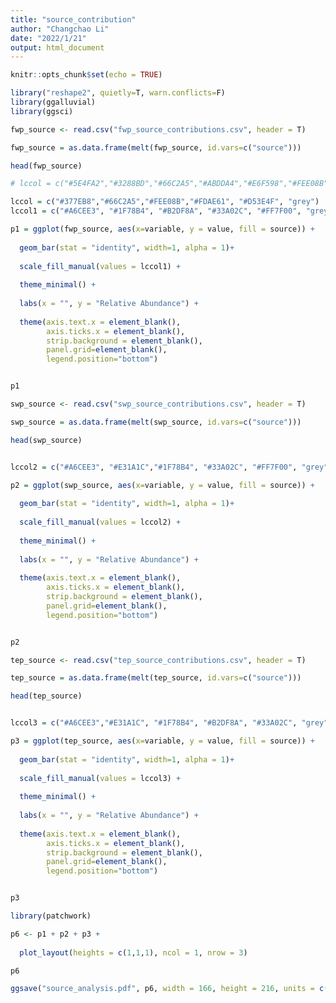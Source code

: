 ```yaml
---
title: "source_contribution"
author: "Changchao Li"
date: "2022/1/21"
output: html_document
---
```


```r
knitr::opts_chunk$set(echo = TRUE)
```



```r
library("reshape2", quietly=T, warn.conflicts=F)
library(ggalluvial)
library(ggsci)

```



```r

fwp_source <- read.csv("fwp_source_contributions.csv", header = T)

fwp_source = as.data.frame(melt(fwp_source, id.vars=c("source")))

head(fwp_source)

# lccol = c("#5E4FA2","#3288BD","#66C2A5","#ABDDA4","#E6F598","#FEE08B","#FDAE61", "#F46D43", "#D53E4F", "#9E0142")

lccol = c("#377EB8","#66C2A5","#FEE08B","#FDAE61", "#D53E4F", "grey")
lccol1 = c("#A6CEE3", "#1F78B4", "#B2DF8A", "#33A02C", "#FF7F00", "grey")  ## paired

p1 = ggplot(fwp_source, aes(x=variable, y = value, fill = source)) + 
  
  geom_bar(stat = "identity", width=1, alpha = 1)+ 
  
  scale_fill_manual(values = lccol1) +
  
  theme_minimal() +
  
  labs(x = "", y = "Relative Abundance") +
  
  theme(axis.text.x = element_blank(), 
        axis.ticks.x = element_blank(), 
        strip.background = element_blank(),
        panel.grid=element_blank(),
        legend.position="bottom")         


p1


```


```r

swp_source <- read.csv("swp_source_contributions.csv", header = T)

swp_source = as.data.frame(melt(swp_source, id.vars=c("source")))

head(swp_source)


lccol2 = c("#A6CEE3", "#E31A1C","#1F78B4", "#33A02C", "#FF7F00", "grey")  ## paired

p2 = ggplot(swp_source, aes(x=variable, y = value, fill = source)) + 
  
  geom_bar(stat = "identity", width=1, alpha = 1)+ 
  
  scale_fill_manual(values = lccol2) +
  
  theme_minimal() +
  
  labs(x = "", y = "Relative Abundance") +
  
  theme(axis.text.x = element_blank(), 
        axis.ticks.x = element_blank(), 
        strip.background = element_blank(),
        panel.grid=element_blank(),
        legend.position="bottom")         


p2


```



```r

tep_source <- read.csv("tep_source_contributions.csv", header = T)

tep_source = as.data.frame(melt(tep_source, id.vars=c("source")))

head(tep_source)


lccol3 = c("#A6CEE3","#E31A1C", "#1F78B4", "#B2DF8A", "#33A02C", "grey")  ## paired

p3 = ggplot(tep_source, aes(x=variable, y = value, fill = source)) + 
  
  geom_bar(stat = "identity", width=1, alpha = 1)+ 
  
  scale_fill_manual(values = lccol3) +
  
  theme_minimal() +
  
  labs(x = "", y = "Relative Abundance") +
  
  theme(axis.text.x = element_blank(), 
        axis.ticks.x = element_blank(), 
        strip.background = element_blank(),
        panel.grid=element_blank(),
        legend.position="bottom")         


p3


```



```r

library(patchwork)

p6 <- p1 + p2 + p3 + 
  
  plot_layout(heights = c(1,1,1), ncol = 1, nrow = 3)

p6

ggsave("source_analysis.pdf", p6, width = 166, height = 216, units = c("mm"))

```



